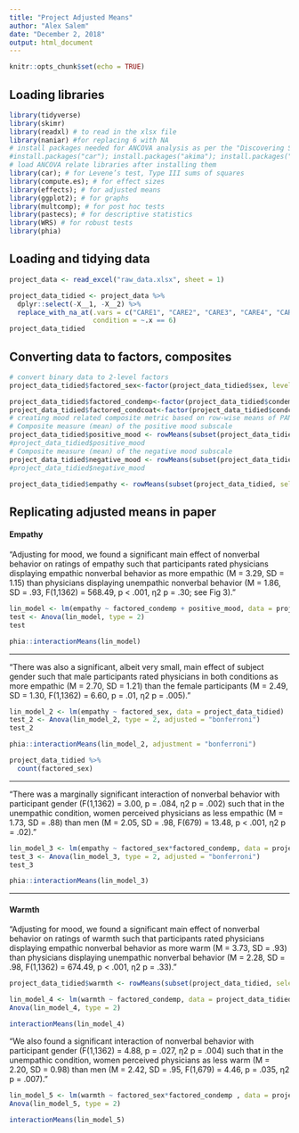 ```yaml
---
title: "Project Adjusted Means"
author: "Alex Salem"
date: "December 2, 2018"
output: html_document
---
```


```r
knitr::opts_chunk$set(echo = TRUE)
```

## Loading libraries
```r
library(tidyverse)
library(skimr)
library(readxl) # to read in the xlsx file
library(naniar) #for replacing 6 with NA
# install packages needed for ANCOVA analysis as per the "Discovering Statistics Using R" book by Field, Miles and Field
#install.packages("car"); install.packages("akima"); install.packages("compute.es"); install.packages ("effects");install.packages("ggplot2");install.packages("multcomp");install.packages("pastecs"); install.packages("WRS", repos="http://R-Forge.R-project.org")
# load ANCOVA relate libraries after installing them
library(car); # for Levene’s test, Type III sums of squares
library(compute.es); # for effect sizes
library(effects); # for adjusted means
library(ggplot2); # for graphs
library(multcomp); # for post hoc tests
library(pastecs); # for descriptive statistics
library(WRS) # for robust tests
library(phia)
```


## Loading and tidying data
```r
project_data <- read_excel("raw_data.xlsx", sheet = 1)

project_data_tidied <- project_data %>% 
  dplyr::select(-X__1, -X__2) %>% 
  replace_with_na_at(.vars = c("CARE1", "CARE2", "CARE3", "CARE4", "CARE5", "CARE6", "CARE7", "CARE8", "CARE9", "CARE10"),
                     condition = ~.x == 6)
project_data_tidied
```

## Converting data to factors, composites
```r
# convert binary data to 2-level factors
project_data_tidied$factored_sex<-factor(project_data_tidied$sex, levels = c(0,1), labels = c("Male", "Female"))

project_data_tidied$factored_condemp<-factor(project_data_tidied$condemp, levels = c(0,1), labels = c("Non-Empathetic", "Empathetic"))
project_data_tidied$factored_condcoat<-factor(project_data_tidied$condcoat, levels = c(0,1), labels = c("No Coat", "Coat"))
# creating mood related composite metric based on row-wise means of PANAS positive and negative values using one of the technique shown here: https://stackoverflow.com/questions/9490485/how-can-i-get-the-average-mean-of-selected-columns
# Composite measure (mean) of the positive mood subscale
project_data_tidied$positive_mood <- rowMeans(subset(project_data_tidied, select = c(PANASPOS1, PANASPOS2, PANASPOS3, PANASPOS4, PANASPOS5, PANASPOS6, PANASPOS7, PANASPOS8, PANASPOS9, PANASPOS10)), na.rm = TRUE)
#project_data_tidied$positive_mood
# Composite measure (mean) of the negative mood subscale
project_data_tidied$negative_mood <- rowMeans(subset(project_data_tidied, select = c(PANASNEG1, PANASNEG2, PANASNEG3, PANASNEG4, PANASNEG5, PANASNEG6, PANASNEG7, PANASNEG8, PANASNEG9, PANASNEG10)), na.rm = TRUE)
#project_data_tidied$negative_mood
```


```r
project_data_tidied$empathy <- rowMeans(subset(project_data_tidied, select = c(CARE1, CARE2, CARE3, CARE4, CARE5, CARE6, CARE7, CARE8, CARE9, CARE10)), na.rm = TRUE)

```

## Replicating adjusted means in paper

#### Empathy
"Adjusting for mood, we found a significant main effect of nonverbal behavior on ratings of empathy such that participants rated physicians displaying empathic nonverbal behavior as more empathic (M = 3.29, SD = 1.15) than physicians displaying unempathic nonverbal behavior (M = 1.86, SD = .93, F(1,1362) = 568.49, p < .001, η2 p = .30; see Fig 3)."

```r
lin_model <- lm(empathy ~ factored_condemp + positive_mood, data = project_data_tidied)
test <- Anova(lin_model, type = 2)
test

phia::interactionMeans(lin_model)
```
---

"There was also a significant, albeit very small, main effect of subject gender such that male participants rated physicians in both conditions as more empathic (M = 2.70, SD = 1.21) than the female participants (M = 2.49, SD = 1.30, F(1,1362) = 6.60, p = .01, η2 p = .005)."

```r
lin_model_2 <- lm(empathy ~ factored_sex, data = project_data_tidied)
test_2 <- Anova(lin_model_2, type = 2, adjusted = "bonferroni")
test_2

phia::interactionMeans(lin_model_2, adjustment = "bonferroni")
```

```r
project_data_tidied %>% 
  count(factored_sex)
```


---

"There was a marginally significant interaction of nonverbal behavior with participant gender (F(1,1362) = 3.00, p = .084, η2 p = .002) such that in the unempathic condition, women perceived physicians as less empathic (M = 1.73, SD = .88) than men (M = 2.05, SD = .98, F(679) = 13.48, p < .001, η2 p = .02)."

```r
lin_model_3 <- lm(empathy ~ factored_sex*factored_condemp, data = project_data_tidied)
test_3 <- Anova(lin_model_3, type = 2, adjusted = "bonferroni")
test_3

phia::interactionMeans(lin_model_3)
```

---

#### Warmth
"Adjusting for mood, we found a significant main effect of nonverbal behavior on ratings of warmth such that participants rated physicians displaying empathic nonverbal behavior as more warm (M = 3.73, SD = .93) than physicians displaying unempathic nonverbal behavior (M = 2.28, SD = .98, F(1,1362) = 674.49, p < .001, η2 p = .33)."

```r
project_data_tidied$warmth <- rowMeans(subset(project_data_tidied, select = c(WARM1, WARM2, WARM3, WARM4)), na.rm = TRUE)
```

```r
lin_model_4 <- lm(warmth ~ factored_condemp, data = project_data_tidied)
Anova(lin_model_4, type = 2)

interactionMeans(lin_model_4)
```

"We also found a significant interaction of nonverbal behavior with participant gender (F(1,1362) = 4.88, p = .027, η2 p = .004) such that in the unempathic condition, women perceived physicians as less warm (M = 2.20, SD = 0.98) than men (M = 2.42, SD = .95, F(1,679) = 4.46, p = .035, η2 p = .007)."

```r
lin_model_5 <- lm(warmth ~ factored_sex*factored_condemp , data = project_data_tidied)
Anova(lin_model_5, type = 2)

interactionMeans(lin_model_5)
```



